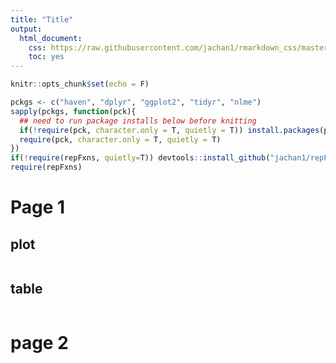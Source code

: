 ```yaml
---
title: "Title"
output: 
  html_document: 
    css: https://raw.githubusercontent.com/jachan1/rmarkdown_css/master/markdown1.css
    toc: yes
---
```


```r
knitr::opts_chunk$set(echo = F)

pckgs <- c("haven", "dplyr", "ggplot2", "tidyr", "nlme")
sapply(pckgs, function(pck){
  ## need to run package installs below before knitting
  if(!require(pck, character.only = T, quietly = T)) install.packages(pck)
  require(pck, character.only = T, quietly = T)
})
if(!require(repFxns, quietly=T)) devtools::install_github("jachan1/repFxns")
require(repFxns)


```

# Page 1

## plot

```r

```

## table

```r

```

<p style="page-break-before: always">

# page 2